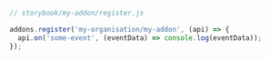 ```js
// storybook/my-addon/register.js

addons.register('my-organisation/my-addon', (api) => {
  api.on('some-event', (eventData) => console.log(eventData));
});
```
